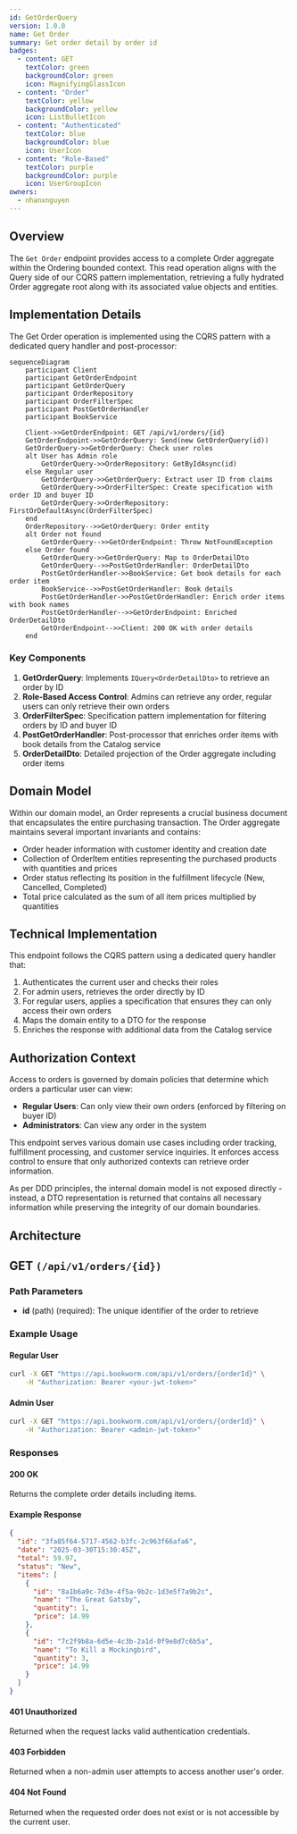 ```yaml
---
id: GetOrderQuery
version: 1.0.0
name: Get Order
summary: Get order detail by order id
badges:
  - content: GET
    textColor: green
    backgroundColor: green
    icon: MagnifyingGlassIcon
  - content: "Order"
    textColor: yellow
    backgroundColor: yellow
    icon: ListBulletIcon
  - content: "Authenticated"
    textColor: blue
    backgroundColor: blue
    icon: UserIcon
  - content: "Role-Based"
    textColor: purple
    backgroundColor: purple
    icon: UserGroupIcon
owners:
  - nhanxnguyen
---
```


## Overview

The `Get Order` endpoint provides access to a complete Order aggregate within the Ordering bounded context. This read operation aligns with the Query side of our CQRS pattern implementation, retrieving a fully hydrated Order aggregate root along with its associated value objects and entities.

## Implementation Details

The Get Order operation is implemented using the CQRS pattern with a dedicated query handler and post-processor:

```mermaid
sequenceDiagram
    participant Client
    participant GetOrderEndpoint
    participant GetOrderQuery
    participant OrderRepository
    participant OrderFilterSpec
    participant PostGetOrderHandler
    participant BookService

    Client->>GetOrderEndpoint: GET /api/v1/orders/{id}
    GetOrderEndpoint->>GetOrderQuery: Send(new GetOrderQuery(id))
    GetOrderQuery->>GetOrderQuery: Check user roles
    alt User has Admin role
        GetOrderQuery->>OrderRepository: GetByIdAsync(id)
    else Regular user
        GetOrderQuery->>GetOrderQuery: Extract user ID from claims
        GetOrderQuery->>OrderFilterSpec: Create specification with order ID and buyer ID
        GetOrderQuery->>OrderRepository: FirstOrDefaultAsync(OrderFilterSpec)
    end
    OrderRepository-->>GetOrderQuery: Order entity
    alt Order not found
        GetOrderQuery-->>GetOrderEndpoint: Throw NotFoundException
    else Order found
        GetOrderQuery->>GetOrderQuery: Map to OrderDetailDto
        GetOrderQuery-->>PostGetOrderHandler: OrderDetailDto
        PostGetOrderHandler->>BookService: Get book details for each order item
        BookService-->>PostGetOrderHandler: Book details
        PostGetOrderHandler->>PostGetOrderHandler: Enrich order items with book names
        PostGetOrderHandler-->>GetOrderEndpoint: Enriched OrderDetailDto
        GetOrderEndpoint-->>Client: 200 OK with order details
    end
```

### Key Components

1. **GetOrderQuery**: Implements `IQuery<OrderDetailDto>` to retrieve an order by ID
2. **Role-Based Access Control**: Admins can retrieve any order, regular users can only retrieve their own orders
3. **OrderFilterSpec**: Specification pattern implementation for filtering orders by ID and buyer ID
4. **PostGetOrderHandler**: Post-processor that enriches order items with book details from the Catalog service
5. **OrderDetailDto**: Detailed projection of the Order aggregate including order items

## Domain Model

Within our domain model, an Order represents a crucial business document that encapsulates the entire purchasing transaction. The Order aggregate maintains several important invariants and contains:

- Order header information with customer identity and creation date
- Collection of OrderItem entities representing the purchased products with quantities and prices
- Order status reflecting its position in the fulfillment lifecycle (New, Cancelled, Completed)
- Total price calculated as the sum of all item prices multiplied by quantities

## Technical Implementation

This endpoint follows the CQRS pattern using a dedicated query handler that:

1. Authenticates the current user and checks their roles
2. For admin users, retrieves the order directly by ID
3. For regular users, applies a specification that ensures they can only access their own orders
4. Maps the domain entity to a DTO for the response
5. Enriches the response with additional data from the Catalog service

## Authorization Context

Access to orders is governed by domain policies that determine which orders a particular user can view:

- **Regular Users**: Can only view their own orders (enforced by filtering on buyer ID)
- **Administrators**: Can view any order in the system

This endpoint serves various domain use cases including order tracking, fulfillment processing, and customer service inquiries. It enforces access control to ensure that only authorized contexts can retrieve order information.

As per DDD principles, the internal domain model is not exposed directly - instead, a DTO representation is returned that contains all necessary information while preserving the integrity of our domain boundaries.

## Architecture

<NodeGraph />

## GET `(/api/v1/orders/{id})`

### Path Parameters

- **id** (path) (required): The unique identifier of the order to retrieve

### Example Usage

#### Regular User

```bash
curl -X GET "https://api.bookworm.com/api/v1/orders/{orderId}" \
    -H "Authorization: Bearer <your-jwt-token>"
```

#### Admin User

```bash
curl -X GET "https://api.bookworm.com/api/v1/orders/{orderId}" \
    -H "Authorization: Bearer <admin-jwt-token>"
```

### Responses

#### <span className="text-green-500">200 OK</span>

Returns the complete order details including items.

<SchemaViewer file="response-200.json" maxHeight="500" id="response-200" />

#### Example Response

```json title="200 OK"
{
  "id": "3fa85f64-5717-4562-b3fc-2c963f66afa6",
  "date": "2025-03-30T15:30:45Z",
  "total": 59.97,
  "status": "New",
  "items": [
    {
      "id": "8a1b6a9c-7d3e-4f5a-9b2c-1d3e5f7a9b2c",
      "name": "The Great Gatsby",
      "quantity": 1,
      "price": 14.99
    },
    {
      "id": "7c2f9b8a-6d5e-4c3b-2a1d-0f9e8d7c6b5a",
      "name": "To Kill a Mockingbird",
      "quantity": 3,
      "price": 14.99
    }
  ]
}
```

#### <span className="text-red-500">401 Unauthorized</span>

Returned when the request lacks valid authentication credentials.

#### <span className="text-red-500">403 Forbidden</span>

Returned when a non-admin user attempts to access another user's order.

#### <span className="text-red-500">404 Not Found</span>

Returned when the requested order does not exist or is not accessible by the current user.
